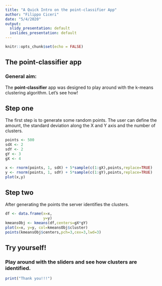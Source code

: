 ```yaml
---
title: "A Quick Intro on the point-classifier App"
author: "Filippo Ciceri"
date: "5/4/2020"
output:
  slidy_presentation: default
  ioslides_presentation: default
---
```


```r
knitr::opts_chunk$set(echo = FALSE)
```

## The point-classifier app
### General aim:

The **point-classifier** app was designed to play around with the k-means clustering algorithm.
Let's see how!

## Step one
The first step is to generate some random points. The user can define the amount, the standard deviation along the X and Y axis and the number of clusters. 

```r
points <- 500
sdX <- 2
sdY <- 2
gY <- 3
gX <- 4

x <- rnorm(points, 1, sdX) + 5*sample(c(1:gX),points,replace=TRUE)
y <- rnorm(points, 1, sdY) + 5*sample(c(1:gY),points,replace=TRUE)
plot(x,y) 
```

## Step two
After generating the points the server identifies the clusters. 

```r
df <- data.frame(x=x,
                 y=y)
kmeansObj <- kmeans(df,centers=gX*gY)
plot(x=x, y=y, col=kmeansObj$cluster)
points(kmeansObj$centers,pch=3,cex=3,lwd=3)
```

## Try yourself!
### Play around with the sliders and see how clusters are identified.

```r
print("Thank you!!!")
```

